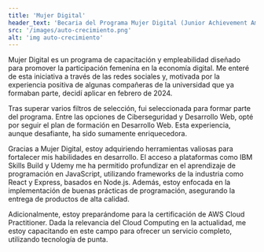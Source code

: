 ```yaml
---
title: 'Mujer Digital'
header_text: 'Becaria del Programa Mujer Digital (Junior Achievement America) '
src: '/images/auto-crecimiento.png'
alt: 'img auto-crecimiento'
---
```


Mujer Digital es un programa de capacitación y empleabilidad diseñado para promover la participación 
femenina en la economía digital. Me enteré de esta iniciativa a través de las redes sociales y, motivada 
por la experiencia positiva de algunas compañeras de la universidad que ya formaban parte, decidí aplicar 
en febrero de 2024. 

Tras superar varios filtros de selección, fui seleccionada para formar parte del programa. 
Entre las opciones de Ciberseguridad y Desarrollo Web, opté por seguir el plan de formación en Desarrollo Web. 
Esta experiencia, aunque desafiante, ha sido sumamente enriquecedora. 

Gracias a Mujer Digital, estoy adquiriendo herramientas valiosas para fortalecer mis habilidades en desarrollo. 
El acceso a plataformas como IBM Skills Build y Udemy me ha permitido profundizar en el aprendizaje 
de programación en JavaScript, utilizando frameworks de la industria como React y Express, basados en Node.js. 
Además, estoy enfocada en la implementación de buenas prácticas de programación, asegurando la entrega de
productos de alta calidad. 

Adicionalmente, estoy preparándome para la certificación de AWS Cloud Practitioner. Dada la relevancia 
del Cloud Computing en la actualidad, me estoy capacitando en este campo para ofrecer un servicio completo, 
utilizando tecnología de punta. 